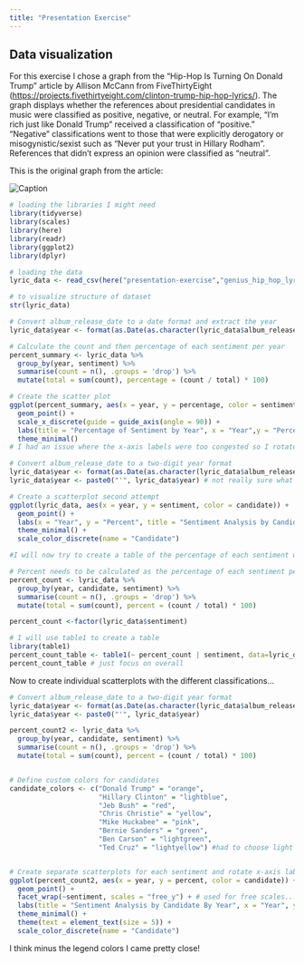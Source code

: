 ```yaml
---
title: "Presentation Exercise"
---
```


## Data visualization

For this exercise I chose a graph from the "Hip-Hop Is Turning On Donald Trump" article by Allison McCann from FiveThirtyEight (<https://projects.fivethirtyeight.com/clinton-trump-hip-hop-lyrics/>). The graph displays whether the references about presidential candidates in music were classified as positive, negative, or neutral. For example, “I’m rich just like Donald Trump” received a classification of “positive.” “Negative” classifications went to those that were explicitly derogatory or misogynistic/sexist such as “Never put your trust in Hillary Rodham”. References that didn’t express an opinion were classified as "neutral".

This is the original graph from the article:

![Caption](Reference.png)\

```r
# loading the libraries I might need
library(tidyverse)
library(scales)
library(here)
library(readr)
library(ggplot2)
library(dplyr)

# loading the data 
lyric_data <- read_csv(here("presentation-exercise","genius_hip_hop_lyrics.csv")) 

# to visualize structure of dataset
str(lyric_data) 

```

```r

# Convert album_release_date to a date format and extract the year
lyric_data$year <- format(as.Date(as.character(lyric_data$album_release_date), format = "%Y"), "%Y")

# Calculate the count and then percentage of each sentiment per year
percent_summary <- lyric_data %>%
  group_by(year, sentiment) %>%
  summarise(count = n(), .groups = 'drop') %>%
  mutate(total = sum(count), percentage = (count / total) * 100)

# Create the scatter plot 
ggplot(percent_summary, aes(x = year, y = percentage, color = sentiment)) +
  geom_point() +
  scale_x_discrete(guide = guide_axis(angle = 90)) +
  labs(title = "Percentage of Sentiment by Year", x = "Year",y = "Percentage", color = "Sentiment") +
  theme_minimal()
# I had an issue where the x-axis labels were too congested so I rotated them 90 degress by following the code written on https://stackoverflow.com/questions/1330989/rotating-and-spacing-axis-labels-in-ggplot2
```

```r
# Convert album_release_date to a two-digit year format
lyric_data$year <- format(as.Date(as.character(lyric_data$album_release_date), format = "%Y"), "%y")
lyric_data$year <- paste0("'", lyric_data$year) # not really sure what this means used chatGPT on this part

# Create a scatterplot second attempt
ggplot(lyric_data, aes(x = year, y = sentiment, color = candidate)) +
  geom_point() +
  labs(x = "Year", y = "Percent", title = "Sentiment Analysis by Candidate By Year") +
  theme_minimal() +
  scale_color_discrete(name = "Candidate")

```

```r
#I will now try to create a table of the percentage of each sentiment within the lyric_data dataset

# Percent needs to be calculated as the percentage of each sentiment per year and candidate
percent_count <- lyric_data %>%
  group_by(year, candidate, sentiment) %>%
  summarise(count = n(), .groups = 'drop') %>%
  mutate(total = sum(count), percent = (count / total) * 100)

percent_count <-factor(lyric_data$sentiment)

# I will use table1 to create a table
library(table1) 
percent_count_table <- table1(~ percent_count | sentiment, data=lyric_data)
percent_count_table # just focus on overall

```

Now to create individual scatterplots with the different classifications...

```r
# Convert album_release_date to a two-digit year format
lyric_data$year <- format(as.Date(as.character(lyric_data$album_release_date), format = "%Y"), "%y")
lyric_data$year <- paste0("'", lyric_data$year)

percent_count2 <- lyric_data %>%
  group_by(year, candidate, sentiment) %>%
  summarise(count = n(), .groups = 'drop') %>%
  mutate(total = sum(count), percent = (count / total) * 100)


# Define custom colors for candidates
candidate_colors <- c("Donald Trump" = "orange", 
                      "Hillary Clinton" = "lightblue", 
                      "Jeb Bush" = "red", 
                      "Chris Christie" = "yellow", 
                      "Mike Huckabee" = "pink", 
                      "Bernie Sanders" = "green", 
                      "Ben Carson" = "lightgreen", 
                      "Ted Cruz" = "lightyellow") #had to choose light yellow because light red was not an option and light pink was too close to pink


# Create separate scatterplots for each sentiment and rotate x-axis labels by 90 degrees
ggplot(percent_count2, aes(x = year, y = percent, color = candidate)) +
  geom_point() +
  facet_wrap(~sentiment, scales = "free_y") + # used for free scales...
  labs(title = "Sentiment Analysis by Candidate By Year", x = "Year", y = "Percent") +
  theme_minimal() +
  theme(text = element_text(size = 5)) +
  scale_color_discrete(name = "Candidate")

```

I think minus the legend colors I came pretty close!
